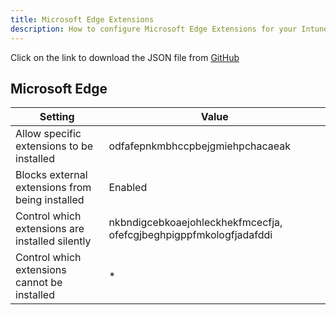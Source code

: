 ```yaml
---
title: Microsoft Edge Extensions
description: How to configure Microsoft Edge Extensions for your Intune tenant.
---
```



<Aside>
Click on the link to download the JSON file from <a href="https://github.com/SkipToTheEndpoint/OpenIntuneBaseline/blob/main/MACOS/NativeImport/MacOS%20-%20OIB%20-%20Microsoft%20Edge%20-%20U%20-%20Extensions%20-%20v1.0.json" target="_blank">GitHub</a>
</Aside>

## Microsoft Edge

| Setting                                               | Value                                                                                      |
|-------------------------------------------------------|--------------------------------------------------------------------------------------------|
| Allow specific extensions to be installed             | odfafepnkmbhccpbejgmiehpchacaeak                                                           |
| Blocks external extensions from being installed       | Enabled                                                                                     |
| Control which extensions are installed silently       | nkbndigcebkoaejohleckhekfmcecfja, ofefcgjbeghpigppfmkologfjadafddi                          |
| Control which extensions cannot be installed          | *                                                                                           |
